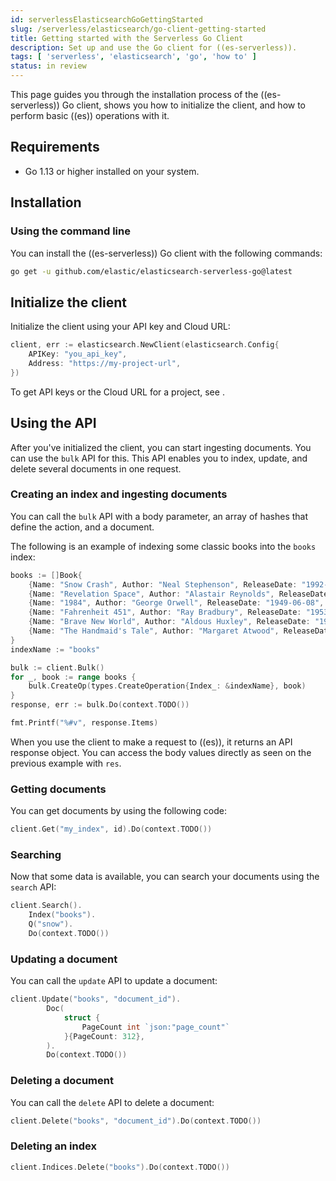 ```yaml
---
id: serverlessElasticsearchGoGettingStarted
slug: /serverless/elasticsearch/go-client-getting-started
title: Getting started with the Serverless Go Client
description: Set up and use the Go client for ((es-serverless)).
tags: [ 'serverless', 'elasticsearch', 'go', 'how to' ]
status: in review
---
```


<DocBadge template="technical preview" />
This page guides you through the installation process of the ((es-serverless)) Go 
client, shows you how to initialize the client, and how to perform basic 
((es)) operations with it.


## Requirements

* Go 1.13 or higher installed on your system.


## Installation


### Using the command line

You can install the ((es-serverless)) Go client with the following 
commands:

```bash
go get -u github.com/elastic/elasticsearch-serverless-go@latest
```


## Initialize the client

Initialize the client using your API key and Cloud URL:

```go
client, err := elasticsearch.NewClient(elasticsearch.Config{
	APIKey: "you_api_key",
	Address: "https://my-project-url",
})
```

To get API keys or the Cloud URL for a project, see <DocLink id="serverlessElasticsearchGetStarted" />.


## Using the API

After you've initialized the client, you can start ingesting documents. You can 
use the `bulk` API for this. This API enables you to index, update, and delete 
several documents in one request.


### Creating an index and ingesting documents

You can call the `bulk` API with a body parameter, an array of hashes that 
define the action, and a document. 

The following is an example of indexing some classic books into the `books` 
index:

```go
books := []Book{
    {Name: "Snow Crash", Author: "Neal Stephenson", ReleaseDate: "1992-06-01", PageCount: 470},
    {Name: "Revelation Space", Author: "Alastair Reynolds", ReleaseDate: "2000-03-15", PageCount: 585},
    {Name: "1984", Author: "George Orwell", ReleaseDate: "1949-06-08", PageCount: 328},
    {Name: "Fahrenheit 451", Author: "Ray Bradbury", ReleaseDate: "1953-10-15", PageCount: 227},
    {Name: "Brave New World", Author: "Aldous Huxley", ReleaseDate: "1932-06-01", PageCount: 268},
    {Name: "The Handmaid's Tale", Author: "Margaret Atwood", ReleaseDate: "1985-06-01", PageCount: 311},
}
indexName := "books"

bulk := client.Bulk()
for _, book := range books {
    bulk.CreateOp(types.CreateOperation{Index_: &indexName}, book)
}
response, err := bulk.Do(context.TODO())

fmt.Printf("%#v", response.Items)
```

When you use the client to make a request to ((es)), it returns an API 
response object. You can access the body values directly as seen on
the previous example with `res`.


### Getting documents

You can get documents by using the following code:

```go
client.Get("my_index", id).Do(context.TODO())
```


### Searching

Now that some data is available, you can search your documents using the 
`search` API:

```go
client.Search().
	Index("books").
	Q("snow").
	Do(context.TODO())
```

### Updating a document

You can call the `update` API to update a document:

```go
client.Update("books", "document_id").
		Doc(
			struct {
				PageCount int `json:"page_count"`
			}{PageCount: 312},
		).
		Do(context.TODO())
```

### Deleting a document

You can call the `delete` API to delete a document:

```go
client.Delete("books", "document_id").Do(context.TODO())
```


### Deleting an index


```go
client.Indices.Delete("books").Do(context.TODO())
```